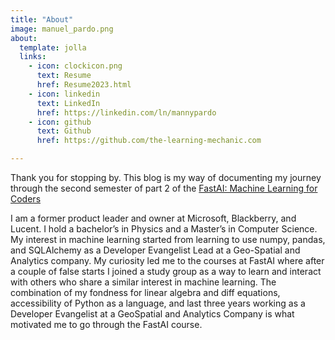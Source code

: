 ```yaml
---
title: "About"
image: manuel_pardo.png
about:
  template: jolla
  links:
    - icon: clockicon.png
      text: Resume
      href: Resume2023.html
    - icon: linkedin
      text: LinkedIn
      href: https://linkedin.com/ln/mannypardo
    - icon: github
      text: Github
      href: https://github.com/the-learning-mechanic.com

---
```


Thank you for stopping by. This blog is my way of documenting my journey through the second semester of part 2 of the
[FastAI: Machine Learning for Coders](https://course.fast.ai/)

I am a former product leader and owner at Microsoft, Blackberry, and Lucent. I hold a bachelor's in Physics and a Master's in Computer Science. My interest in machine learning started from learning to use numpy, pandas, and SQLAlchemy as a Developer Evangelist Lead at a Geo-Spatial and Analytics company. My curiosity led me to the courses at FastAI where after a couple of false starts I joined a study group as a way to learn and interact with others who share a similar interest in machine learning.
The combination of my fondness for linear algebra and diff equations, accessibility of Python as a language, and last three years working as a Developer Evangelist at a GeoSpatial and Analytics Company is what motivated me to go through the FastAI course.

